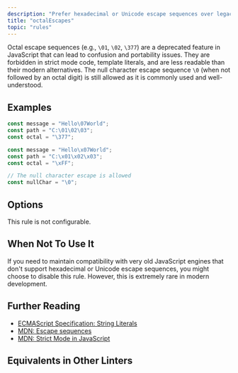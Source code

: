```yaml
---
description: "Prefer hexadecimal or Unicode escape sequences over legacy octal escape sequences."
title: "octalEscapes"
topic: "rules"
---
```



<RuleSummary plugin="ts" rule="octalEscapes" />

Octal escape sequences (e.g., `\01`, `\02`, `\377`) are a deprecated feature in JavaScript that can lead to confusion and portability issues.
They are forbidden in strict mode code, template literals, and are less readable than their modern alternatives.
The null character escape sequence `\0` (when not followed by an octal digit) is still allowed as it is commonly used and well-understood.

## Examples

<Tabs>
<TabItem label="❌ Incorrect">

```ts
const message = "Hello\07World";
const path = "C:\01\02\03";
const octal = "\377";
```

</TabItem>
<TabItem label="✅ Correct">

```ts
const message = "Hello\x07World";
const path = "C:\x01\x02\x03";
const octal = "\xFF";

// The null character escape is allowed
const nullChar = "\0";
```

</TabItem>
</Tabs>

## Options

This rule is not configurable.

## When Not To Use It

If you need to maintain compatibility with very old JavaScript engines that don't support hexadecimal or Unicode escape sequences, you might choose to disable this rule.
However, this is extremely rare in modern development.

## Further Reading

- [ECMAScript Specification: String Literals](https://tc39.es/ecma262/#sec-literals-string-literals)
- [MDN: Escape sequences](https://developer.mozilla.org/en-US/docs/Web/JavaScript/Reference/Lexical_grammar#escape_sequences)
- [MDN: Strict Mode in JavaScript](https://developer.mozilla.org/en-US/docs/Web/JavaScript/Reference/Strict_mode)

## Equivalents in Other Linters

<RuleEquivalents pluginId="ts" ruleId="octalEscapes" />
